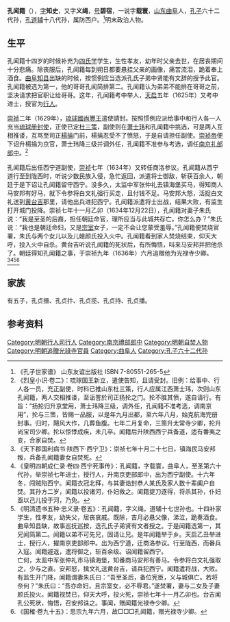 '''孔闻籍'''（{{bd|？||1634年|12月22日|catIdx}}），[[表字|字]]'''知史'''，又字'''义绳'''，[[号|号]]'''碧宿'''，一说字'''载寰'''，[[山东|山东]][[曲阜|曲阜]]人，[[孔子|孔子]]六十二代孙，[[孔道辅|孔道辅]]十八代孙，属防西户。<ref>《孔子世家谱》 山东友谊出版社 ISBN 7-80551-265-5</ref>明末政治人物。

==生平==
孔闻籍十四岁的时候补充为[[四氏学|四氏学]]学生，生性孝友，幼年时父亲去世，在居丧期间十分悲痛。除丧服后，孔闻籍每到朔日都要悬挂父亲的画像，痛苦流泪，跪着奉上酒食。[[曲阜|曲阜]][[知县|知县]]出缺的时候，按惯例应当选派孔氏子弟中贤能有文辞的授予此官。孔闻籍被选为第一，他的哥哥孔闻简排第二。孔闻籍认为弟弟不能排在哥哥之前，坚决请求把官职让给哥哥。这年，孔闻籍考中举人，[[天启|天启]]五年（1625年）又考中进士，授官为[[行人_(官職)|行人]]。

[[崇祯|崇祯]]二年（1629年），[[琉球國|琉球國]][[尚豐王|尚豐王]]遣使請封。按照惯例应派给事中和行人各一人充当[[琉球册封使|琉球册封使]]，正使已定[[杜三策|杜三策]]，副使则在[[萧士玮|萧士玮]]和孔闻籍中挑选，可是两人互相推诿，互骂至司正[[楊掄_(萬曆進士)|楊掄]]门前，楊掄忍受不了愤怒，于是自请担任副使。[[崇祯帝|崇祯帝]]便下诏升楊掄为京官，萧士玮降三级并调外任，孔闻籍不准参与考选，调任[[南京|南京]][[礼部|礼部]][[郎中_(官职)|郎中]]。<ref>《烈皇小识·卷二》：琉球国王新立，遣使告知，且请受封。旧例：给事中、行人各一员，充正副使，时科已推山东杜三策，行人应属江西萧士玮，次则山东孔闻籍，两人交相推诿，至诟詈於司正扬抡之门。抡不胜其愤，遂自请行。有旨：”扬抡归升京堂用，萧士玮降三级，调外任，孔闻籍不准考选，调南京用”，抡与三策，皆赐一品服，以是年九月出都，至六年八月，始克航海完册封事。归时，飓风大作，几葬鱼腹。七年二月复命，三策升太常寺少卿，抡升尚宝司少卿。抡以惊悸成疾，未几卒。闻籍后升陕西西宁兵备道，适有番夷之变，合家自焚。</ref>

孔闻籍后出任西宁道副使，[[崇祯|崇祯]]七年（1634年）又转任商洛参议。孔闻籍从西宁道行至到陇西时，听说少数民族入侵，急忙返回，派遣将士御敌，斩获百余人，朝廷于是下诏让孔闻籍留守西宁。没多久，太监中军张仲礼去镇海堡买马，得知商人马安邦有好马，就下令参将白文礼强行买走，且付钱不足。马安邦大怒，活捉白文礼送到[[皇太極|黄台吉]]那里，请他出兵进犯西宁。孔闻籍派遣将士出战，结果大败，有监生打开城门投降。崇祯七年十一月乙卯（1634年12月22日），孔闻籍对妻子朱氏说：“我是至圣的后裔，担任朝廷命官，理所应当与此城共存亡。你怎么办？”朱氏说：“我也是朝廷命妇，又是[[明朝皇族|宗室]]女子，一定不会让您蒙受羞辱。”孔闻籍便焚烧官署，朱氏与两个女儿以及儿媳颜氏投入火中。孔闻籍看到家人焚烧结束，仰天大呼，投入火中自杀。黄台吉听说孔闻籍的死状后，有所悔悟，叫来马安邦并把他杀了。朝廷得知孔闻籍之事，于崇祯九年（1636年）六月追赠他为光禄寺少卿。<ref>《天下郡国利病书·陕西下·西宁卫》：崇祯七年十月二十七日，镇海民马安邦叛，兵备孔闻籍妻女自焚死。</ref><ref>《皇明四朝成仁录·卷四·西宁死事传》：孔闻籍，字载寰，曲阜人，至圣第六十代孙，举崇祯七年进士，授行人，升南京吏部郎中，出为西宁副使。十六年冬，闯贼陷西宁。闻籍衣冠北拜，与其妻诰封恭人某氏及家人数十辈阖户自焚。其孙方二岁，闻籍以投诸河，仆妇救之。闻籍提刀逐得，将杀其孙，仆妇亟以己儿投于河，乃免。</ref><ref>《明清遗书五种·忠义录·卷五》：孔闻籍，字义绳，道辅十七世孙也。十四补家学生，性孝友，幼失父，居丧哀戚。既除，吉月必悬父像，涕泣，跪奏酒食。曲阜知县缺，故事巡抚巡按，选孔氏子弟贤有文者授之。于是闻籍选第一，其兄闻简第二。闻籍以弟不可先兄，固请让兄。是年闻籍举于乡。天启乙丑举进士，授行人，擢南京吏部郎中。出为西宁道，迁商洛参议。行至陇西，而番兵入寇。闻籍遽返，遣将御之，斩百余级。诏闻籍留西宁。<br>亡何，太监中军张仲礼市马镇海堡，知番商马安邦有善马。令参将白文礼强取之，少与之直。安邦怒，擒文礼送黄台吉，请兵犯西宁。闻籍遣将战，大败。有监生开门降，闻籍谓妻朱氏曰：“吾至圣后，备位宪臣，义与城俱亡。若将奈何？”朱氏曰：“吾亦命妇，且宗室女，必不辱君。”遂焚署，妻与二女及子妻颜氏投火。闻籍视焚已，仰天大呼，投火死，崇祯七年十一月乙卯也。台吉闻孔公死状，悔悟，召安邦诛之。事闻，赠闻籍光禄寺少卿。</ref><ref>《国榷·卷九十五》：思宗九年六月，故□□□孔闻籍，赠光禄寺少卿。</ref>

==家族==

有五子，孔贞搢、孔贞抃、孔贞揽、孔贞持、孔贞播。

==参考资料==
{{reflist}}

{{天啓五年乙丑科殿試金榜}}
{{DEFAULTSORT:Kong孔}}
[[Category:明朝行人司行人|Category:明朝行人司行人]]
[[Category:南京禮部郎中|Category:南京禮部郎中]]
[[Category:明朝自焚人物|Category:明朝自焚人物]]
[[Category:明朝追贈光祿寺官員|Category:明朝追贈光祿寺官員]]
[[Category:曲阜人|Category:曲阜人]]
[[Category:孔子六十二代孙|Category:孔子六十二代孙]]